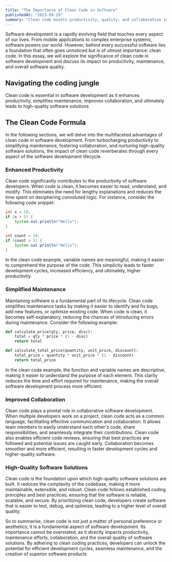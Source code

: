```yaml
---
title: "The Importance of Clean Code in Software"
publishedAt: "2023-09-29"
summary: "Clean code boosts productivity, quality, and collaboration in software."
---
```


Software development is a rapidly evolving field that touches every aspect of our lives. From mobile applications to complex enterprise systems, software powers our world. However, behind every successful software lies a foundation that often goes unnoticed but is of utmost importance: clean code. In this essay, we will explore the significance of clean code in software development and discuss its impact on productivity, maintenance, and overall software quality.

## Navigating the coding jungle

Clean code is essential in software development as it enhances productivity, simplifies maintenance, improves collaboration, and ultimately leads to high-quality software solutions

## The Clean Code Formula

In the following sections, we will delve into the multifaceted advantages of clean code in software development. From turbocharging productivity to simplifying maintenance, fostering collaboration, and nurturing high-quality software solutions, the impact of clean code reverberates through every aspect of the software development lifecycle.

<StaticTweet id="879384143301312512" />

### Enhanced Productivity

Clean code significantly contributes to the productivity of software developers. When code is clean, it becomes easier to read, understand, and modify. This eliminates the need for lengthy explanations and reduces the time spent on deciphering convoluted logic. For instance, consider the following code snippet:

```java title="Unclean Code"
int x = 10;
if (x > 5) {
    System.out.println("Hello");
}
```

```java title="Clean Code"
int count = 10;
if (count > 5) {
    System.out.println("Hello");
}
```

In the clean code example, variable names are meaningful, making it easier to comprehend the purpose of the code. This simplicity leads to faster development cycles, increased efficiency, and ultimately, higher productivity.

### Simplified Maintenance

Maintaining software is a fundamental part of its lifecycle. Clean code simplifies maintenance tasks by making it easier to identify and fix bugs, add new features, or optimize existing code. When code is clean, it becomes self-explanatory, reducing the chances of introducing errors during maintenance. Consider the following example:

```python title="Unclean Code"
def calculate_price(qty, price, disc):
    total = qty * price * (1 - disc)
    return total
```

```python title="Clean Code"
def calculate_total_price(quantity, unit_price, discount):
    total_price = quantity * unit_price * (1 - discount)
    return total_price
```

In the clean code example, the function and variable names are descriptive, making it easier to understand the purpose of each element. This clarity reduces the time and effort required for maintenance, making the overall software development process more efficient.

### Improved Collaboration

Clean code plays a pivotal role in collaborative software development. When multiple developers work on a project, clean code acts as a common language, facilitating effective communication and collaboration. It allows team members to easily understand each other's code, share responsibilities, and seamlessly integrate their contributions. Clean code also enables efficient code reviews, ensuring that best practices are followed and potential issues are caught early. Collaboration becomes smoother and more efficient, resulting in faster development cycles and higher-quality software.

### High-Quality Software Solutions

Clean code is the foundation upon which high-quality software solutions are built. It reduces the complexity of the codebase, making it more maintainable, extensible, and robust. Clean code follows established coding principles and best practices, ensuring that the software is reliable, scalable, and secure. By prioritizing clean code, developers create software that is easier to test, debug, and optimize, leading to a higher level of overall quality.

So to summarise, clean code is not just a matter of personal preference or aesthetics; it is a fundamental aspect of software development. Its importance cannot be overstated, as it directly impacts productivity, maintenance efforts, collaboration, and the overall quality of software solutions. By adhering to clean coding practices, developers can unlock the potential for efficient development cycles, seamless maintenance, and the creation of superior software products
